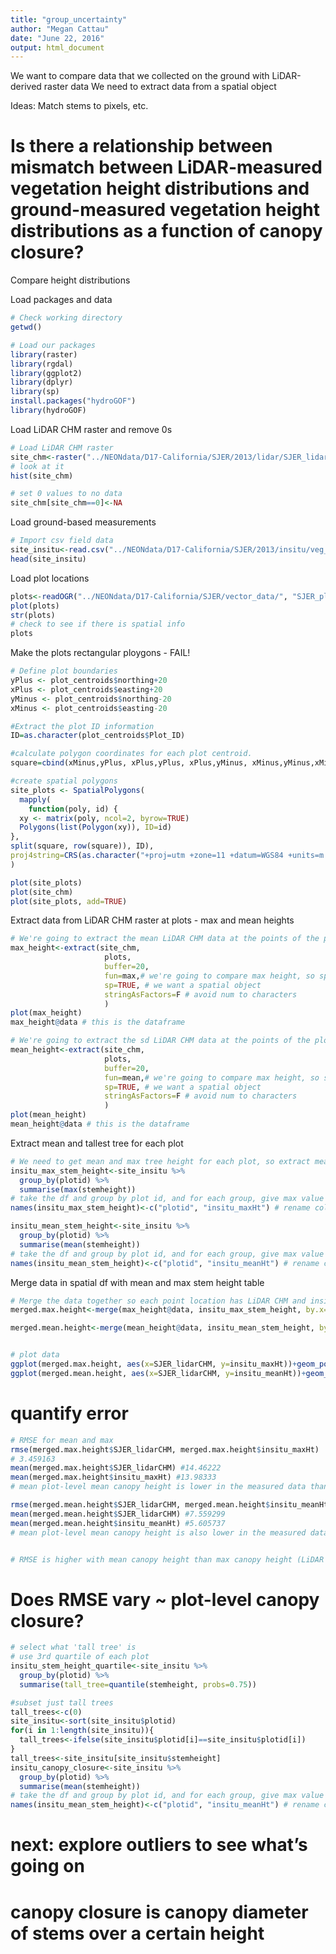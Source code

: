 ```yaml
---
title: "group_uncertainty"
author: "Megan Cattau"
date: "June 22, 2016"
output: html_document
---
```


We want to compare data that we collected on the ground with LiDAR-derived raster data
We need to extract data from a spatial object


Ideas: Match stems to pixels, etc.

# Is there a relationship between mismatch between LiDAR-measured vegetation height distributions and ground-measured vegetation height distributions as a function of canopy closure?

Compare height distributions 


Load packages and data

```r
# Check working directory
getwd()

# Load our packages
library(raster)
library(rgdal)
library(ggplot2)
library(dplyr)
library(sp)
install.packages("hydroGOF")
library(hydroGOF)
```

Load LiDAR CHM raster and remove 0s
```r
# Load LiDAR CHM raster
site_chm<-raster("../NEONdata/D17-California/SJER/2013/lidar/SJER_lidarCHM.tif")
# look at it
hist(site_chm)

# set 0 values to no data
site_chm[site_chm==0]<-NA
```

Load ground-based measurements
```r
# Import csv field data
site_insitu<-read.csv("../NEONdata/D17-California/SJER/2013/insitu/veg_structure/D17_2013_SJER_vegStr.csv", stringsAsFactors = FALSE) # this is a dataframe
head(site_insitu)
```

Load plot locations
```r

plots<-readOGR("../NEONdata/D17-California/SJER/vector_data/", "SJER_plot_centroids")
plot(plots)
str(plots)
# check to see if there is spatial info
plots
```

Make the plots rectangular ploygons - FAIL!
```r
# Define plot boundaries
yPlus <- plot_centroids$northing+20
xPlus <- plot_centroids$easting+20
yMinus <- plot_centroids$northing-20
xMinus <- plot_centroids$easting-20

#Extract the plot ID information
ID=as.character(plot_centroids$Plot_ID) 

#calculate polygon coordinates for each plot centroid. 
square=cbind(xMinus,yPlus, xPlus,yPlus, xPlus,yMinus, xMinus,yMinus,xMinus,yPlus)

#create spatial polygons
site_plots <- SpatialPolygons(
  mapply(
    function(poly, id) {
  xy <- matrix(poly, ncol=2, byrow=TRUE)
  Polygons(list(Polygon(xy)), ID=id)
}, 
split(square, row(square)), ID),
proj4string=CRS(as.character("+proj=utm +zone=11 +datum=WGS84 +units=m +no_defs +ellps=WGS84 +towgs84=0,0,0"))
)

plot(site_plots)
plot(site_chm)
plot(site_plots, add=TRUE)
```

Extract data from LiDAR CHM raster at plots - max and mean heights
```r
# We're going to extract the mean LiDAR CHM data at the points of the plots
max_height<-extract(site_chm, 
                     plots,
                     buffer=20,
                     fun=max,# we're going to compare max height, so specify fun = max below. You could compare anything or not include a function to get full distribution
                     sp=TRUE, # we want a spatial object
                     stringAsFactors=F # avoid num to characters
                     )
plot(max_height)
max_height@data # this is the dataframe

# We're going to extract the sd LiDAR CHM data at the points of the plots
mean_height<-extract(site_chm, 
                     plots,
                     buffer=20,
                     fun=mean,# we're going to compare max height, so specify fun = max below. You could compare anything or not include a function to get full distribution
                     sp=TRUE, # we want a spatial object
                     stringAsFactors=F # avoid num to characters
                     )
plot(mean_height)
mean_height@data # this is the dataframe
```


Extract mean and tallest tree for each plot 
```r

# We need to get mean and max tree height for each plot, so extract mean and max values for each plotid
insitu_max_stem_height<-site_insitu %>% 
  group_by(plotid) %>% 
  summarise(max(stemheight))
# take the df and group by plot id, and for each group, give max value
names(insitu_max_stem_height)<-c("plotid", "insitu_maxHt") # rename columns

insitu_mean_stem_height<-site_insitu %>% 
  group_by(plotid) %>% 
  summarise(mean(stemheight))
# take the df and group by plot id, and for each group, give max value
names(insitu_mean_stem_height)<-c("plotid", "insitu_meanHt") # rename columns
```

Merge data in spatial df with mean and max stem height table
```r
# Merge the data together so each point location has LiDAR CHM and insitu measurements
merged.max.height<-merge(max_height@data, insitu_max_stem_height, by.x="Plot_ID", by.y="plotid")

merged.mean.height<-merge(mean_height@data, insitu_mean_stem_height, by.x="Plot_ID", by.y="plotid")


# plot data
ggplot(merged.max.height, aes(x=SJER_lidarCHM, y=insitu_maxHt))+geom_point()
ggplot(merged.mean.height, aes(x=SJER_lidarCHM, y=insitu_meanHt))+geom_point()
```


# quantify error
```r
# RMSE for mean and max
rmse(merged.max.height$SJER_lidarCHM, merged.max.height$insitu_maxHt)
# 3.459163
mean(merged.max.height$SJER_lidarCHM) #14.46222
mean(merged.max.height$insitu_maxHt) #13.98333
# mean plot-level mean canopy height is lower in the measured data than LiDAR

rmse(merged.mean.height$SJER_lidarCHM, merged.mean.height$insitu_meanHt) # 3.939722
mean(merged.mean.height$SJER_lidarCHM) #7.559299
mean(merged.mean.height$insitu_meanHt) #5.605737
# mean plot-level mean canopy height is also lower in the measured data than LiDAR. Statistically?


# RMSE is higher with mean canopy height than max canopy height (LiDAR captures max canopy height better than mean canopy heigh), presumably because the data misses understory vegetation
```


# Does RMSE vary ~ plot-level canopy closure?
```r

# select what 'tall tree' is
# use 3rd quartile of each plot
insitu_stem_height_quartile<-site_insitu %>% 
  group_by(plotid) %>% 
  summarise(tall_tree=quantile(stemheight, probs=0.75))

#subset just tall trees
tall_trees<-c(0)
site_insitu<-sort(site_insitu$plotid)
for(i in 1:length(site_insitu)){
  tall_trees<-ifelse(site_insitu$plotid[i]==site_insitu$plotid[i])
}
tall_trees<-site_insitu[site_insitu$stemheight]
insitu_canopy_closure<-site_insitu %>% 
  group_by(plotid) %>% 
  summarise(mean(stemheight))
# take the df and group by plot id, and for each group, give max value
names(insitu_mean_stem_height)<-c("plotid", "insitu_meanHt") # rename columns
```





# next: explore outliers to see what's going on
# canopy closure is canopy diameter of stems over a certain height



